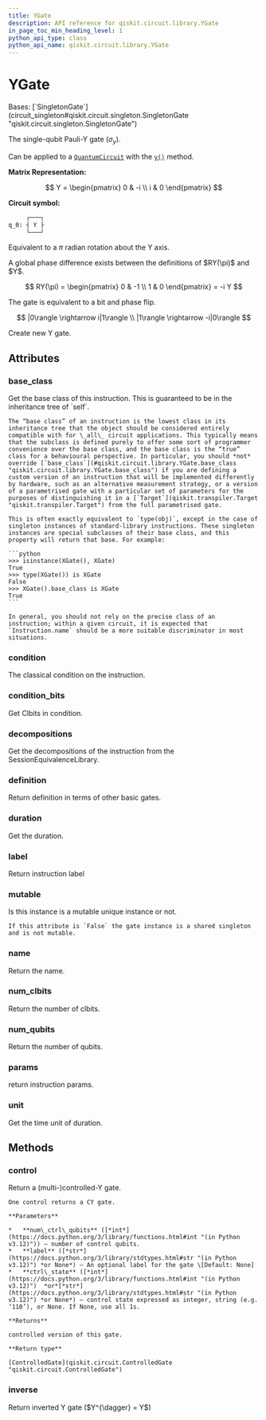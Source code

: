 ```yaml
---
title: YGate
description: API reference for qiskit.circuit.library.YGate
in_page_toc_min_heading_level: 1
python_api_type: class
python_api_name: qiskit.circuit.library.YGate
---
```


# YGate

<Class id="qiskit.circuit.library.YGate" isDedicatedPage={true} github="https://github.com/qiskit/qiskit/tree/stable/0.45/qiskit/circuit/library/standard_gates/y.py" signature="qiskit.circuit.library.YGate(*args, _force_mutable=False, **kwargs)" modifiers="class">
  Bases: [`SingletonGate`](circuit_singleton#qiskit.circuit.singleton.SingletonGate "qiskit.circuit.singleton.SingletonGate")

  The single-qubit Pauli-Y gate ($\sigma_y$).

  Can be applied to a [`QuantumCircuit`](qiskit.circuit.QuantumCircuit "qiskit.circuit.QuantumCircuit") with the [`y()`](qiskit.circuit.QuantumCircuit#y "qiskit.circuit.QuantumCircuit.y") method.

  **Matrix Representation:**

$$
Y = \begin{pmatrix}
0 & -i \\
i & 0
\end{pmatrix}
$$

  **Circuit symbol:**

  ```python
       ┌───┐
  q_0: ┤ Y ├
       └───┘
  ```

  Equivalent to a $\pi$ radian rotation about the Y axis.

  <Admonition title="Note" type="note">
    A global phase difference exists between the definitions of $RY(\pi)$ and $Y$.

$$
RY(\pi) = \begin{pmatrix}
0 & -1 \\
1 & 0
\end{pmatrix}
= -i Y
$$
  </Admonition>

  The gate is equivalent to a bit and phase flip.

$$
|0\rangle \rightarrow i|1\rangle \\
|1\rangle \rightarrow -i|0\rangle
$$

  Create new Y gate.

  ## Attributes

  ### base\_class

  <Attribute id="qiskit.circuit.library.YGate.base_class">
    Get the base class of this instruction. This is guaranteed to be in the inheritance tree of `self`.

    The “base class” of an instruction is the lowest class in its inheritance tree that the object should be considered entirely compatible with for \_all\_ circuit applications. This typically means that the subclass is defined purely to offer some sort of programmer convenience over the base class, and the base class is the “true” class for a behavioural perspective. In particular, you should *not* override [`base_class`](#qiskit.circuit.library.YGate.base_class "qiskit.circuit.library.YGate.base_class") if you are defining a custom version of an instruction that will be implemented differently by hardware, such as an alternative measurement strategy, or a version of a parametrised gate with a particular set of parameters for the purposes of distinguishing it in a [`Target`](qiskit.transpiler.Target "qiskit.transpiler.Target") from the full parametrised gate.

    This is often exactly equivalent to `type(obj)`, except in the case of singleton instances of standard-library instructions. These singleton instances are special subclasses of their base class, and this property will return that base. For example:

    ```python
    >>> isinstance(XGate(), XGate)
    True
    >>> type(XGate()) is XGate
    False
    >>> XGate().base_class is XGate
    True
    ```

    In general, you should not rely on the precise class of an instruction; within a given circuit, it is expected that `Instruction.name` should be a more suitable discriminator in most situations.
  </Attribute>

  ### condition

  <Attribute id="qiskit.circuit.library.YGate.condition">
    The classical condition on the instruction.
  </Attribute>

  ### condition\_bits

  <Attribute id="qiskit.circuit.library.YGate.condition_bits">
    Get Clbits in condition.
  </Attribute>

  ### decompositions

  <Attribute id="qiskit.circuit.library.YGate.decompositions">
    Get the decompositions of the instruction from the SessionEquivalenceLibrary.
  </Attribute>

  ### definition

  <Attribute id="qiskit.circuit.library.YGate.definition">
    Return definition in terms of other basic gates.
  </Attribute>

  ### duration

  <Attribute id="qiskit.circuit.library.YGate.duration">
    Get the duration.
  </Attribute>

  ### label

  <Attribute id="qiskit.circuit.library.YGate.label">
    Return instruction label
  </Attribute>

  ### mutable

  <Attribute id="qiskit.circuit.library.YGate.mutable">
    Is this instance is a mutable unique instance or not.

    If this attribute is `False` the gate instance is a shared singleton and is not mutable.
  </Attribute>

  ### name

  <Attribute id="qiskit.circuit.library.YGate.name">
    Return the name.
  </Attribute>

  ### num\_clbits

  <Attribute id="qiskit.circuit.library.YGate.num_clbits">
    Return the number of clbits.
  </Attribute>

  ### num\_qubits

  <Attribute id="qiskit.circuit.library.YGate.num_qubits">
    Return the number of qubits.
  </Attribute>

  ### params

  <Attribute id="qiskit.circuit.library.YGate.params">
    return instruction params.
  </Attribute>

  ### unit

  <Attribute id="qiskit.circuit.library.YGate.unit">
    Get the time unit of duration.
  </Attribute>

  ## Methods

  ### control

  <Function id="qiskit.circuit.library.YGate.control" signature="control(num_ctrl_qubits=1, label=None, ctrl_state=None)">
    Return a (multi-)controlled-Y gate.

    One control returns a CY gate.

    **Parameters**

    *   **num\_ctrl\_qubits** ([*int*](https://docs.python.org/3/library/functions.html#int "(in Python v3.12)")) – number of control qubits.
    *   **label** ([*str*](https://docs.python.org/3/library/stdtypes.html#str "(in Python v3.12)") *or None*) – An optional label for the gate \[Default: None]
    *   **ctrl\_state** ([*int*](https://docs.python.org/3/library/functions.html#int "(in Python v3.12)")  *or*[*str*](https://docs.python.org/3/library/stdtypes.html#str "(in Python v3.12)") *or None*) – control state expressed as integer, string (e.g. ‘110’), or None. If None, use all 1s.

    **Returns**

    controlled version of this gate.

    **Return type**

    [ControlledGate](qiskit.circuit.ControlledGate "qiskit.circuit.ControlledGate")
  </Function>

  ### inverse

  <Function id="qiskit.circuit.library.YGate.inverse" signature="inverse()">
    Return inverted Y gate ($Y^{\dagger} = Y$)
  </Function>
</Class>

